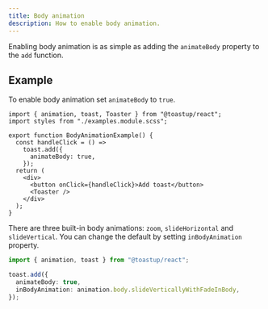 ```yaml
---
title: Body animation
description: How to enable body animation.
---
```


Enabling body animation is as simple as adding the `animateBody` property to the `add` function.


<BodyAnimationExample />

## Example

To enable body animation set `animateBody` to `true`.

```tsx
import { animation, toast, Toaster } from "@toastup/react";
import styles from "./examples.module.scss";

export function BodyAnimationExample() {
  const handleClick = () =>
    toast.add({
      animateBody: true,
    });
  return (
    <div>
      <button onClick={handleClick}>Add toast</button>
      <Toaster />
    </div>
  );
}
```

There are three built-in body animations: `zoom`, `slideHorizontal` and `slideVertical`.
You can change the default by setting `inBodyAnimation` property.

```ts
import { animation, toast } from "@toastup/react";

toast.add({
  animateBody: true,
  inBodyAnimation: animation.body.slideVerticallyWithFadeInBody,
});
```


<Blob1 />
